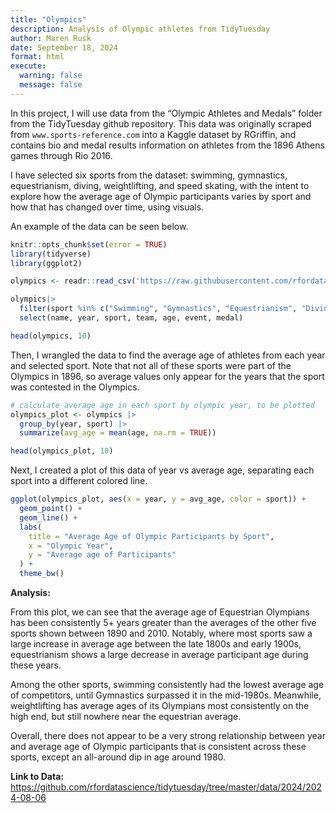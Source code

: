 ```yaml
---
title: "Olympics"
description: Analysis of Olympic athletes from TidyTuesday
author: Maren Rusk
date: September 18, 2024
format: html
execute:
  warning: false
  message: false
---
```


In this project, I will use data from the "Olympic Athletes and Medals" folder from the TidyTuesday github repository. This data was originally scraped from `www.sports-reference.com` into a Kaggle dataset by RGriffin, and contains bio and medal results information on athletes from the 1896 Athens games through Rio 2016.

I have selected six sports from the dataset: swimming, gymnastics, equestrianism, diving, weightlifting, and speed skating, with the intent to explore how the average age of Olympic participants varies by sport and how that has changed over time, using visuals.

An example of the data can be seen below.

```r

knitr::opts_chunk$set(error = TRUE)
library(tidyverse)
library(ggplot2)

olympics <- readr::read_csv('https://raw.githubusercontent.com/rfordatascience/tidytuesday/master/data/2024/2024-08-06/olympics.csv') 
```

```r
olympics|>
  filter(sport %in% c("Swimming", "Gymnastics", "Equestrianism", "Diving", "Weightlifting", "Speed Skating")) |>
  select(name, year, sport, team, age, event, medal)

head(olympics, 10)
```



Then, I wrangled the data to find the average age of athletes from each year and selected sport. Note that not all of these sports were part of the Olympics in 1896, so average values only appear for the years that the sport was contested in the Olympics.

```r
# calculate average age in each sport by olympic year, to be plotted
olympics_plot <- olympics |>
  group_by(year, sport) |>
  summarize(avg_age = mean(age, na.rm = TRUE))

head(olympics_plot, 10)

```

Next, I created a plot of this data of year vs average age, separating each sport into a different colored line.

```r

ggplot(olympics_plot, aes(x = year, y = avg_age, color = sport)) + 
  geom_point() + 
  geom_line() +
  labs(
    title = "Average Age of Olympic Participants by Sport",
    x = "Olympic Year", 
    y = "Average age of Participants"
  ) +
  theme_bw()

```

**Analysis:**

From this plot, we can see that the average age of Equestrian Olympians has been consistently 5+ years greater than the averages of the other five sports shown between 1890 and 2010. Notably, where most sports saw a large increase in average age between the late 1800s and early 1900s, equestrianism shows a large decrease in average participant age during these years.

Among the other sports, swimming consistently had the lowest average age of competitors, until Gymnastics surpassed it in the mid-1980s. Meanwhile, weightlifting has average ages of its Olympians most consistently on the high end, but still nowhere near the equestrian average.

Overall, there does not appear to be a very strong relationship between year and average age of Olympic participants that is consistent across these sports, except an all-around dip in age around 1980.

**Link to Data:** <https://github.com/rfordatascience/tidytuesday/tree/master/data/2024/2024-08-06>
